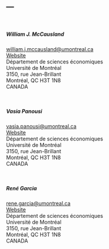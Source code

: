---
---

&nbsp;

##### William J. McCausland
<william.j.mccausland@umontreal.ca>  
[Website](https://mccauslw.github.io)  
Département de sciences économiques  
Université de Montréal  
3150, rue Jean-Brillant  
Montréal, QC H3T 1N8  
CANADA  

&nbsp;

##### Vasia Panousi
<vasia.panousi@umontreal.ca>  
[Website](https://sites.google.com/site/panousi/)  
Département de sciences économiques  
Université de Montréal  
3150, rue Jean-Brillant  
Montréal, QC H3T 1N8  
CANADA  

&nbsp;

##### René Garcia
<rene.garcia@umontreal.ca>  
[Website](https://myrenegarcia.com)  
Département de sciences économiques  
Université de Montréal  
3150, rue Jean-Brillant  
Montréal, QC H3T 1N8  
CANADA  